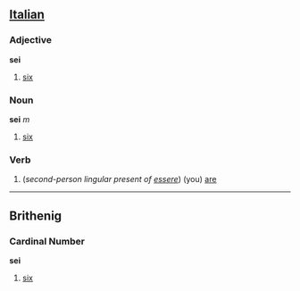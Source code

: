==[[Italian]]==
===Adjective===
'''sei'''

# [[six]]

===Noun===
'''sei''' ''m''

# [[six]]

===Verb===

# (''second-person lingular present of [[essere]]'') (you) [[are]]

----
==Brithenig==
===Cardinal Number===
'''sei'''

#[[six]]